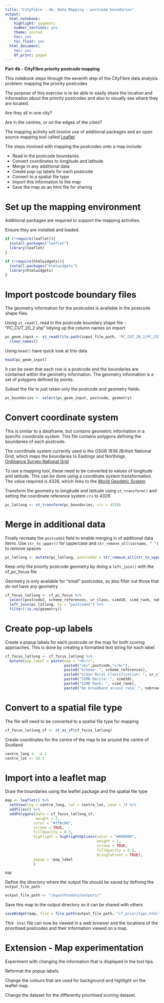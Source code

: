 ```yaml
---
title: "CityFibre - 4b. Data Mapping - postcode boundaries"
output:
  html_notebook:
    highlight: pygments
    number_sections: yes
    theme: united
    toc: yes
    toc_float: yes
  html_document:
    toc: yes
    df_print: paged
---
```


<div class="alert alert-block alert-success">

**Part 4b - CityFibre priority postcode mapping**

This notebook steps through the seventh step of the CityFibre data analysis problem: mapping the priority postcodes

The purpose of this exercise is to be able to easily share the location and information about the priority postcodes and also to visually see where they are located.

Are they all in one city?

Are in the centres, or on the edges of the cities?

The mapping activity will involve use of additional packages and an open source mapping tool called [Leaflet](https://leafletjs.com/)

The steps involved with mapping the postcodes onto a map include:

* Read in the postcode boundaries
* Convert coordinates to longitude and latitude
* Merge in any additional data
* Create pop-up labels for each postcode
* Convert to a spatial file type
* Import this information to the map
* Save the map as an html file for sharing

</div>

# Set up the mapping environment

<div class="alert alert-block alert-info">

Additional packages are required to support the mapping activities.

Ensure they are installed and loaded.

</div>

```r
if (!require(leaflet)){
  install.packages("leaflet")
  library(leaflet)
}

if (!require(htmlwidgets)){
  install.packages("htmlwidgets")
  library(htmlwidgets)
}
```

# Import postcode boundary files

<div class="alert alert-block alert-info">

The geometry information for the postcodes is available in the postcode shape files.

</div>

Using `st_read()`, read in the postcode boundary shape file - "PC_CUT_20_2.shp" tidying up the column names on import
```r
pc_geom_input <- st_read(file.path(input_file_path, "PC_CUT_20_2/PC_CUT_20_2.shp")) %>%
  clean_names()
```

Using `head()` have quick look at this data
```r
head(pc_geom_input)
```
It can be seen that each row is a postcode and the boundaries are contained within the geometry information. The geometry information is a set of polygons defined by points.

Subset the file to just retain only the postcode and geometry fields.
```r
pc_boundaries <- select(pc_geom_input, postcode, geometry)
```

# Convert coordinate system

<div class="alert alert-block alert-info">

This is similar to a dataframe, but contains geometric information in a specific coordinate system.
This file contains polygons defining the boundaries of each postcode.

The coordinate system currently used is the OSGB 1936 /British National Grid, which maps the boundaries to Eastings and Northings.  
[Ordinance Survey National Grid](https://en.wikipedia.org/wiki/Ordnance_Survey_National_Grid)

To use a mapping tool, these need to be converted to values of longitude and latitude.
This can be done using a coordinate system transformation.
The value required is 4326, which links to the [World Geodetic System](https://en.wikipedia.org/wiki/World_Geodetic_System)

</div>

Transform the geometry to longitude and latitude using `st_transform()` and setting the coordinate reference system `crs` to 4326
```r
pc_latlong <- st_transform(pc_boundaries, crs = 4326)
```

# Merge in additional data

Finally recreate the `postcode2` field to enable merging in of additional data items.
Use `str_to_upper()` for uppercase and `str_remove_all(varname, " ")` to remove spaces
```r
pc_latlong <- mutate(pc_latlong, postcode2 = str_remove_all(str_to_upper(postcode), " "))
```

Keep only the priority postcode geometry by doing a `left_join()` with the cf_pc_focus file

Geometry is only available for "small" postcodes, so also filter out those that do not have any geometry
```r
cf_focus_latlong <- cf_pc_focus %>%
  select(postcode2, scheme_references, ur_class, simd10, simd_rank, nobroadband_rate) %>%
  left_join(pc_latlong, by = "postcode2") %>%
  filter(!is.na(geometry))
```

# Create pop-up labels

Create a popup labels for each postcode on the map for both scoring approaches.
This is done by creating a formatted text string for each label.
```r
cf_focus_latlong <- cf_focus_latlong %>%
  mutate(pop_label = paste(sep = "<br/>",
                           paste0("<b>",postcode,"</b>"),
                           paste0("Scheme: ", scheme_references), 
                           paste0("Urban Rural Classification: ", ur_class), 
                           paste0("SIMD Decile: ", simd10),
                           paste0("SIMD Rank: ", simd_rank),
                           paste0("No broadband access rate: ", nobroadband_rate, "%")))
```

# Convert to a spatial file type

The file will need to be converted to a spatial file type for mapping
```r
cf_focus_latlong_sf <- st_as_sf(cf_focus_latlong)
```

Create coordinates for the centre of the map to be around the centre of Scotland
```r
centre_long <- -4.2
centre_lat <- 56.5
```

# Import into a leaflet map

Draw the boundaries using the leaflet package and the spatial file type
```r

map <- leaflet() %>%
  setView(lng = centre_long, lat = centre_lat, zoom = 7) %>%
  addTiles() %>%
  addPolygons(data = cf_focus_latlong_sf,
              weight = 2, 
             color = "#ff8c00", 
             stroke = TRUE, 
             fillOpacity = 0.5,
             highlight = highlightOptions(color = "#000000",
                                          weight = 2,
                                          stroke = TRUE,
                                          fillOpacity = 0.8,
                                          bringToFront = TRUE),
             popup = ~pop_label
             )

map  
```

Define the directory where the output file should be saved by defining the `output_file_path`
```r
output_file_path <- "/mypathtodata/outputs/"
```

Save this map to the output directory so it can be shared with others
```r
saveWidget(map, file = file.path(output_file_path, "cf_prioritypc.html"))
```

This `.html` file can now be viewed in a web browser and the locations of the prioritised postcodes and their information viewed on a map.

# Extension - Map experimentation

Experiment with changing the information that is displayed in the tool tips.

Reformat the popup labels.

Change the colours that are used for background and highlight on the leaflet map.

Change the dataset for the differently prioritised scoring dataset.